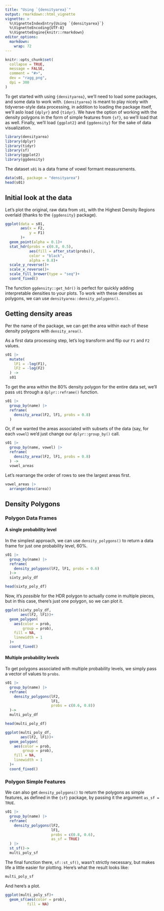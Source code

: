 ```yaml
---
title: "Using `{densityarea}`"
output: rmarkdown::html_vignette
vignette: >
  %\VignetteIndexEntry{Using `{densityarea}`}
  %\VignetteEncoding{UTF-8}
  %\VignetteEngine{knitr::rmarkdown}
editor_options: 
  markdown: 
    wrap: 72
---
```


```r
knitr::opts_chunk$set(
  collapse = TRUE,
  message = FALSE,
  comment = "#>",
  dev = "ragg_png",
  dpi = 300
)
```

To get started with using `{densityarea}`, we'll need to load some
packages, and some data to work with. `{densityarea}` is meant to play
nicely with tidyverse-style data processing, in addition to loading the
package itself, we'll aslo load `{dplyr}` and `{tidyr}`. We have the
option of working with the density polygons in the form of simple
features from `{sf}`, so we'll load that as well. Finally, we'll load
`{ggplot2}` and `{ggdensity}` for the sake of data visualization.

```r
library(densityarea)
library(dplyr)
library(tidyr)
library(sf)
library(ggplot2)
library(ggdensity)
```

The dataset `s01` is a data frame of vowel formant measurements.

```r
data(s01, package = "densityarea")
head(s01)
```

## Initial look at the data

Let's plot the original, raw data from `s01`, with the Highest Density
Regions overlaid (thanks to the `{ggdensity}` package).

```r
ggplot(data = s01,
       aes(x = F2,
           y = F1)
       )+
  geom_point(alpha = 0.1)+
  stat_hdr(probs = c(0.8, 0.5),
           aes(fill = after_stat(probs)),
           color = "black",
           alpha = 0.8)+
  scale_y_reverse()+
  scale_x_reverse()+
  scale_fill_brewer(type = "seq")+
  coord_fixed()
```

The function `ggdensity::get_hdr()` is perfect for quickly adding
interpretable densities to your plots. To work with these densities as
polygons, we can use `densityarea::density_polygons()`.

## Getting density areas

Per the name of the package, we can get the area within each of these
density polygons with `density_area()`.

As a first data processing step, let's log transform and flip our `F1`
and `F2` values.

```r
s01 |> 
  mutate(
    lF1 = -log(F1),
    lF2 = -log(F2)
  ) -> 
  s01
```

To get the area within the 80% density polygon for the entire data set,
we'll pass `s01` through a `dplyr::reframe()` function.

```r
s01 |> 
  group_by(name) |> 
  reframe(
    density_area(lF2, lF1, probs = 0.8)
  ) 
```

Or, if we wanted the areas associated with subsets of the data (say, for
each `vowel`) we'd just change our `dplyr::group_by()` call.

```r
s01 |> 
  group_by(name, vowel) |> 
  reframe(
    density_area(lF2, lF1, probs = 0.8)
  ) ->
  vowel_areas
```

Let's rearrange the order of rows to see the largest areas first.

```r
vowel_areas |> 
  arrange(desc(area))
```

## Density Polygons

### Polygon Data Frames

#### A single probability level

In the simplest approach, we can use `density_polygons()` to return a
data frame for just one probability level, 60%.

```r
s01 |> 
  group_by(name) |> 
  reframe(
    density_polygons(lF2, lF1, probs = 0.6)
  )->
  sixty_poly_df

head(sixty_poly_df)
```

Now, it's *possible* for the HDR polygon to actually come in multiple
pieces, but in this case, there's just one polygon, so we can plot it.

```r
ggplot(sixty_poly_df,
       aes(lF2, lF1))+
  geom_polygon(
    aes(color = prob,
        group = prob),
    fill = NA,
    linewidth = 1
  )+
  coord_fixed()
```

#### Multiple probability levels

To get polygons associated with multiple probability levels, we simply
pass a vector of values to `probs`.

```r
s01 |> 
  group_by(name) |> 
  reframe(
    density_polygons(lF2, 
                     lF1, 
                     probs = c(0.6, 0.8))
  )->
  multi_poly_df

head(multi_poly_df)
```

```r
ggplot(multi_poly_df,
       aes(lF2, lF1))+
  geom_polygon(
    aes(color = prob,
        group = prob),
    fill = NA,
    linewidth = 1
  )+
  coord_fixed()
```

### Polygon Simple Features

We can also get `density_polygons()` to return the polygons as simple
features, as defined in the `{sf}` package, by passing it the argument
`as_sf = TRUE`.

```r
s01 |> 
  group_by(name) |> 
  reframe(
    density_polygons(lF2,
                     lF1,
                     probs = c(0.8, 0.6),
                     as_sf = TRUE)
  ) |> 
  st_sf()->
  multi_poly_sf
```

The final function there, `sf::st_sf()`, wasn't strictly necessary, but
makes life a little easier for plotting. Here's what the result looks
like:

```r
multi_poly_sf
```

And here's a plot.

```r
ggplot(multi_poly_sf)+
  geom_sf(aes(color = prob),
          fill = NA)
```
